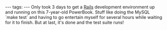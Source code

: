 ---
tags:
---
Only took 3 days to get a [[Rails]] development environment up and running on this 7-year-old PowerBook. Stuff like doing the MySQL `make test` and having to go entertain myself for several hours while waiting for it to finish. But at last, it's done and the test suite runs!
